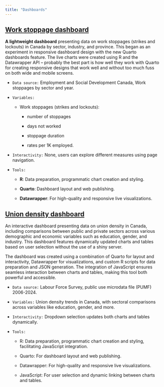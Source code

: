 ```yaml
---
title: "Dashboards"
---
```


## [Work stoppage dashboard](dw_stoppage_dash/dash.qmd)

**A lightweight dashboard** presenting data on work stoppages (strikes and lockouts) in Canada by sector, industry, and province. This began as an experiment in responsive dashboard design with the new Quarto dashboards feature. The live charts were created using R and the Datawrapper API – probably the best part is how well they work with Quarto for creating responsive designs that work well and without too much fuss on both wide and mobile screens.

-   `Data source:` Employment and Social Development Canada, Work stoppages by sector and year.

-   `Variables:`

    -   Work stoppages (strikes and lockouts):

        -   number of stoppages

        -   days not worked

        -   stoppage duration

        -   rates per 1K employed.

-   `Interactivity:` None, users can explore different measures using page navigation.

-   `Tools:`

    -   **R**: Data preparation, programmatic chart creation and styling.

    -   **Quarto**: Dashboard layout and web publishing.

    -   **Datawrapper**: For high-quality and responsive live visualizations.

## [Union density dashboard](dw_density_dash/dash.qmd)

An interactive dashboard presenting data on union density in Canada, including comparisons between public and private sectors across various demographic and economic variables such as education, gender, and industry. This dashboard features dynamically updated charts and tables based on user selection without the use of a shiny server.

The dashboard was created using a combination of Quarto for layout and interactivity, Datawrapper for visualizations, and custom R scripts for data preparation and JSON generation. The integration of JavaScript ensures seamless interaction between charts and tables, making this tool both powerful and accessible.

-   `Data source:` Labour Force Survey, public use microdata file (PUMF) 2006-2024.

-   `Variables:` Union density trends in Canada, with sectoral comparisons across variables like education, gender, and more.

-   `Interactivity:` Dropdown selection updates both charts and tables dynamically.

-   `Tools:`

    -   R: Data preparation, programmatic chart creation and styling, facilitating JavaScript integration.

    -   Quarto: For dashboard layout and web publishing.

    -   Datawrapper: For high-quality and responsive live visualizations.

    -   JavaScript: For user selection and dynamic linking between charts and tables.

